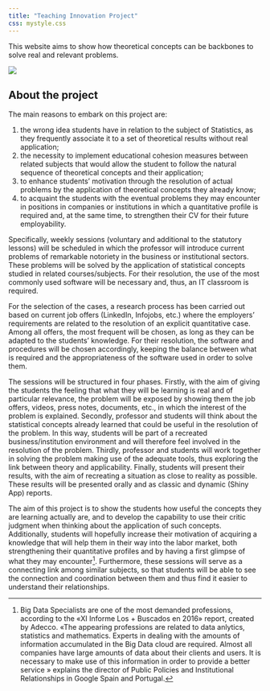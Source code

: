 ```yaml
---
title: "Teaching Innovation Project"
css: mystyle.css
---
```


This website aims to show how theoretical concepts can be backbones to solve real and relevant problems.

<!--<img src="wordcloud.png" width="600" height="400" /> -->

![](wordcloud.png)

## About the project

The main reasons to embark on this project are: 

1. the wrong idea students have in relation to the subject of Statistics, as they frequently associate it to a set of theoretical results without real application; 
2. the necessity to implement educational cohesion measures between related subjects that would allow the student to follow the natural sequence of theoretical concepts and their application; 
3. to enhance students’ motivation through the resolution of actual problems by the application of theoretical concepts they already know; 
4. to acquaint the students with the eventual problems they may encounter in positions in companies or institutions in which a quantitative profile is required and, at the same time, to strengthen their CV for their future employability.
 
Specifically, weekly sessions (voluntary and additional to the statutory lessons) will be scheduled in which the professor will introduce current problems of remarkable notoriety in the business or institutional sectors. These problems will be solved by the application of statistical concepts studied in related courses/subjects. For their resolution, the use of the most commonly used software will be necessary and, thus, an IT classroom is required.
 
For the selection of the cases, a research process has been carried out based on current job offers (LinkedIn, Infojobs, etc.) where the employers’ requirements are related to the resolution of an explicit quantitative case. Among all offers, the most frequent will be chosen, as long as they can be adapted to the students’ knowledge. For their resolution, the software and procedures will be chosen accordingly, keeping the balance between what is required and the appropriateness of the software used in order to solve them.
 
The sessions will be structured in four phases. Firstly, with the aim of giving the students the feeling that what they will be learning is real and of particular relevance, the problem will be exposed by showing them the job offers, videos, press notes, documents, etc., in which the interest of the problem is explained. Secondly, professor and students will think about the statistical concepts already learned that could be useful in the resolution of the problem. In this way, students will be part of a recreated business/institution environment and will therefore feel involved in the resolution of the problem. Thirdly, professor and students will work together in solving the problem making use of the adequate tools, thus exploring the link between theory and applicability. Finally, students will present their results, with the aim of recreating a situation as close to reality as possible. These results will be presented orally and as classic and dynamic (Shiny App) reports.
 
The aim of this project is to show the students how useful the concepts they are learning actually are, and to develop the capability to use their critic judgment when thinking about the application of such concepts. Additionally, students will hopefully increase their motivation of acquiring a knowledge that will help them in their way into the labor market, both strengthening their quantitative profiles and by having a first glimpse of what they may encounter[^*]. Furthermore, these sessions will serve as a connecting link among similar subjects, so that students will be able to see the connection and coordination between them and thus find it easier to understand their relationships.

[^*]:
Big Data Specialists are one of the most demanded professions, according to the «XI Informe Los + Buscados en 2016» report, created by Adecco. «The appearing professions are related to data anlytics, statistics and mathematics. Experts in dealing with the amounts of information accumulated in the Big Data cloud are required. Almost all companies have large amounts of data about their clients and users. It is necessary to make use of this information in order to provide a better service » explains the director of Public Policies and Institutional Relationships in Google Spain and Portugal.